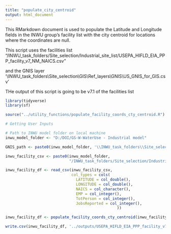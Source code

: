 ```yaml
---
title: "populate_city_centroid"
output: html_document
---
```


This RMarkdown document is used to populate the Latitude and Longitude fields in the INWU group's facility list with the city centroid for locations where the coordinates are null. 

This script uses the facilities list "/INWU_task_folders/Site_selection/Industrial_site_list/USEPA_HIFLD_EIA_PPP_facility_v7_NM_NAICS.csv"

and the GNIS layer '\\INWU_task_folders\\Site_selection\\GIS\\Ref_layers\\GNIS\\US_GNIS_for_GIS.csv'

THe output of this script is going to be v7.1 of the facilities list

```r
library(tidyverse)
library(sf)

source("../utility_functions/populate_facility_coords_cty_centroid.R")

# Getting User Inputs 

# Path to INWU model folder on local machine
inwu_model_folder <- "D:/DOI/GS-W-WaterUse - Industrial model"

GNIS_path <- paste0(inwu_model_folder, '\\INWU_task_folders\\Site_selection\\GIS\\Ref_layers\\GNIS\\US_GNIS_for_GIS.csv')


```

```r

inwu_facility_csv <- paste0(inwu_model_folder,
                            "/INWU_task_folders/Site_selection/Industrial_site_list/USEPA_HIFLD_EIA_PPP_facility_v7_NM_NAICS.csv")

inwu_facility_df <- read_csv(inwu_facility_csv,
                             col_types = cols(
                               LATITUDE = col_double(),
                               LONGITUDE = col_double(),
                               NAICS = col_character(),
                               EMP = col_integer(),
                               TotPerson = col_integer(),
                               JobsReported = col_integer(),
                                                 ))

inwu_facility_df <- populate_facility_coords_cty_centroid(inwu_facility_df, 'LATITUDE', 'LONGITUDE', GNIS_path)

write.csv(inwu_facility_df, '../outputs/USEPA_HIFLD_EIA_PPP_facility_v7.1.csv')
```